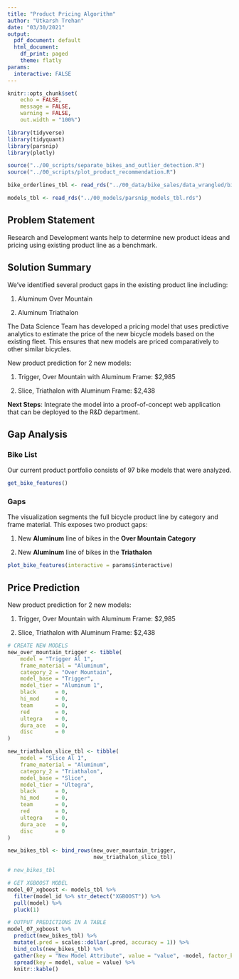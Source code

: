 ```yaml
---
title: "Product Pricing Algorithm"
author: "Utkarsh Trehan"
date: "03/30/2021"
output:
  pdf_document: default
  html_document:
    df_print: paged
    theme: flatly
params:
  interactive: FALSE
---
```


```r
knitr::opts_chunk$set(
    echo = FALSE,
    message = FALSE,
    warning = FALSE,
    out.width = "100%")
```

```r
library(tidyverse)
library(tidyquant)
library(parsnip)
library(plotly)
```

```r
source("../00_scripts/separate_bikes_and_outlier_detection.R")
source("../00_scripts/plot_product_recommendation.R")
```

```r
bike_orderlines_tbl <- read_rds("../00_data/bike_sales/data_wrangled/bike_orderlines.rds")
```

```r
models_tbl <- read_rds("../00_models/parsnip_models_tbl.rds")
```

## Problem Statement

Research and Development wants help to determine new product ideas and pricing using existing product line as a benchmark.

## Solution Summary

We've identified several product gaps in the existing product line including:

1. Aluminum Over Mountain

2. Aluminum Triathalon

The Data Science Team has developed a pricing model that uses predictive analytics to estimate the price of the new bicycle models based on the existing fleet. This ensures that new models are priced comparatively to other similar bicycles. 

New product prediction for 2 new models:

1. Trigger, Over Mountain with Aluminum Frame: $2,985

2. Slice, Triathalon with Aluminum Frame: $2,438

__Next Steps__: Integrate the model into a proof-of-concept web application that can be deployed to the R&D department.


## Gap Analysis

### Bike List

Our current product portfolio consists of 97 bike models that were analyzed.

```r
get_bike_features()
```

### Gaps

The visualization segments the full bicycle product line by category and frame material. This exposes two product gaps:

1. New __Aluminum__ line of bikes in the __Over Mountain Category__

2. New __Aluminum__ line of bikes in the __Triathalon__

```r
plot_bike_features(interactive = params$interactive)
```

\newpage
## Price Prediction

New product prediction for 2 new models:

1. Trigger, Over Mountain with Aluminum Frame: $2,985

2. Slice, Triathalon with Aluminum Frame: $2,438

```r
# CREATE NEW MODELS
new_over_mountain_trigger <- tibble(
    model = "Trigger Al 1",
    frame_material = "Aluminum",
    category_2 = "Over Mountain",
    model_base = "Trigger",
    model_tier = "Aluminum 1",
    black      = 0,
    hi_mod     = 0,
    team       = 0,
    red        = 0,
    ultegra    = 0,
    dura_ace   = 0,
    disc       = 0
) 

new_triathalon_slice_tbl <- tibble(
    model = "Slice Al 1",
    frame_material = "Aluminum",
    category_2 = "Triathalon",
    model_base = "Slice",
    model_tier = "Ultegra",
    black      = 0,
    hi_mod     = 0,
    team       = 0,
    red        = 0,
    ultegra    = 0,
    dura_ace   = 0,
    disc       = 0
) 

new_bikes_tbl <- bind_rows(new_over_mountain_trigger, 
                           new_triathalon_slice_tbl)

# new_bikes_tbl
```

```r
# GET XGBOOST MODEL
model_07_xgboost <- models_tbl %>%
  filter(model_id %>% str_detect("XGBOOST")) %>%
  pull(model) %>%
  pluck(1)
```

```r
# OUTPUT PREDICTIONS IN A TABLE
model_07_xgboost %>%
  predict(new_bikes_tbl) %>%
  mutate(.pred = scales::dollar(.pred, accuracy = 1)) %>%
  bind_cols(new_bikes_tbl) %>%
  gather(key = "New Model Attribute", value = "value", -model, factor_key = T) %>%
  spread(key = model, value = value) %>%
  knitr::kable()
```






